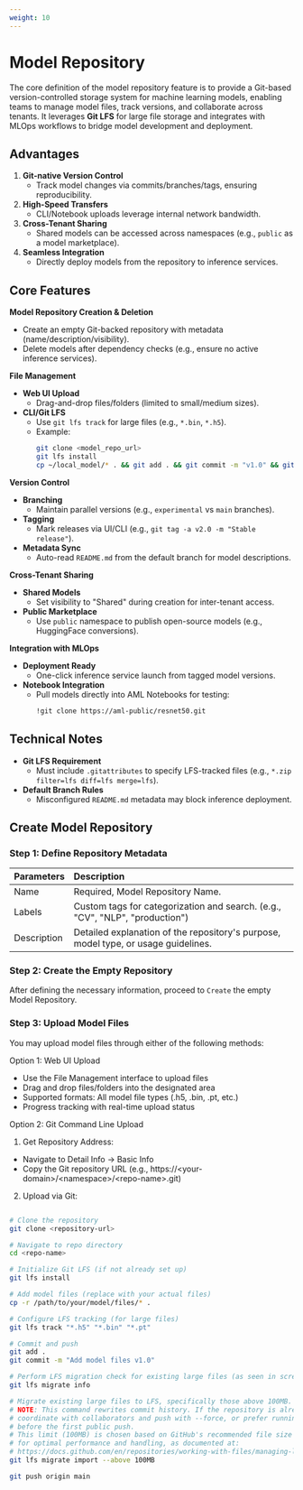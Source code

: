 ```yaml
---
weight: 10
---
```


# Model Repository
The core definition of the model repository feature is to provide a Git-based version-controlled storage system for machine learning models, enabling teams to manage model files, track versions, and collaborate across tenants. It leverages **Git LFS** for large file storage and integrates with MLOps workflows to bridge model development and deployment.  

## Advantages
1. **Git-native Version Control**  
   - Track model changes via commits/branches/tags, ensuring reproducibility.  
2. **High-Speed Transfers**  
   - CLI/Notebook uploads leverage internal network bandwidth.
3. **Cross-Tenant Sharing**
   - Shared models can be accessed across namespaces (e.g., `public` as a model marketplace).
4. **Seamless Integration**
   - Directly deploy models from the repository to inference services.

## Core Features
**Model Repository Creation & Deletion**  
- Create an empty Git-backed repository with metadata (name/description/visibility).  
- Delete models after dependency checks (e.g., ensure no active inference services).  

**File Management**  
- **Web UI Upload**  
  - Drag-and-drop files/folders (limited to small/medium sizes).  
- **CLI/Git LFS**  
  - Use `git lfs track` for large files (e.g., `*.bin`, `*.h5`).  
  - Example:  
    ```bash
    git clone <model_repo_url>
    git lfs install
    cp ~/local_model/* . && git add . && git commit -m "v1.0" && git push
    ```

**Version Control**  
- **Branching**  
  - Maintain parallel versions (e.g., `experimental` vs `main` branches).  
- **Tagging**  
  - Mark releases via UI/CLI (e.g., `git tag -a v2.0 -m "Stable release"`).  
- **Metadata Sync**  
  - Auto-read `README.md` from the default branch for model descriptions.  

**Cross-Tenant Sharing**  
- **Shared Models**  
  - Set visibility to "Shared" during creation for inter-tenant access.  
- **Public Marketplace**  
  - Use `public` namespace to publish open-source models (e.g., HuggingFace conversions).  

**Integration with MLOps**  
- **Deployment Ready**  
  - One-click inference service launch from tagged model versions.  
- **Notebook Integration**  
  - Pull models directly into AML Notebooks for testing:  
    ```bash
    !git clone https://aml-public/resnet50.git
    ```  


## Technical Notes
- **Git LFS Requirement**  
  - Must include `.gitattributes` to specify LFS-tracked files (e.g., `*.zip filter=lfs diff=lfs merge=lfs`).  
- **Default Branch Rules**  
  - Misconfigured `README.md` metadata may block inference deployment.  


## Create Model Repository

<Steps>

### Step 1: Define Repository Metadata

| Parameters   | Description                          |
| :----- | :--------------------------------- |
| Name | Required, Model Repository Name. |
| Labels | Custom tags for categorization and search. (e.g., "CV", "NLP", "production") |
| Description | Detailed explanation of the repository's purpose, model type, or usage guidelines. |

### Step 2: Create the Empty Repository

After defining the necessary information, proceed to `Create` the empty Model Repository.

### Step 3: Upload Model Files

You may upload model files through either of the following methods:

Option 1: Web UI Upload
- Use the File Management interface to upload files
- Drag and drop files/folders into the designated area
- Supported formats: All model file types (.h5, .bin, .pt, etc.)
- Progress tracking with real-time upload status

Option 2: Git Command Line Upload
1. Get Repository Address:
- Navigate to Detail Info → Basic Info
- Copy the Git repository URL (e.g., https://\<your-domain\>/\<namespace\>/\<repo-name\>.git)

2. Upload via Git:

```bash

# Clone the repository
git clone <repository-url>

# Navigate to repo directory
cd <repo-name>

# Initialize Git LFS (if not already set up)
git lfs install

# Add model files (replace with your actual files)
cp -r /path/to/your/model/files/* .

# Configure LFS tracking (for large files)
git lfs track "*.h5" "*.bin" "*.pt"

# Commit and push
git add .
git commit -m "Add model files v1.0"

# Perform LFS migration check for existing large files (as seen in screenshot)
git lfs migrate info

# Migrate existing large files to LFS, specifically those above 100MB.
# NOTE: This command rewrites commit history. If the repository is already shared,
# coordinate with collaborators and push with --force, or prefer running it
# before the first public push.
# This limit (100MB) is chosen based on GitHub's recommended file size limits
# for optimal performance and handling, as documented at:
# https://docs.github.com/en/repositories/working-with-files/managing-large-files/about-large-files-on-github#file-size-limits
git lfs migrate import --above 100MB

git push origin main

```

</Steps>
